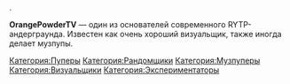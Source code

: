 {{Пупер
|title1=OrangePowderTV
|image1=[[Файл:OrangePowderTV.jpg]]
|имя_фамилия=Григорий Пластеев
|image2=
|сферы_творчества=RYTP, RYTPMV
|город=
|когда_начал=7 октября 2012
|канал=[https://www.youtube.com/user/OrangePowderTV OrangePowderTV], [https://www.youtube.com/channel/UC3-TIGkSodSotroWZcVI0iQ Fle], [https://www.youtube.com/channel/UCfw_3T_hQD8Sye2B8XC0G_g zaря (для музпупов)]
|соцсети=
}}.

'''OrangePowderTV''' — один из основателей современного RYTP-андерграунда. Известен как очень хороший визуальщик, также иногда делает музпупы. 

[[Категория:Пуперы]]
[[Категория:Рандомщики]]
[[Категория:Музпуперы]]
[[Категория:Визуальщики]]
[[Категория:Экспериментаторы]]
